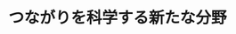 ﻿---
title: "つながりを科学する新たな分野"
category: "工学院"
vol: 69
interviewee: "藤田 政之"
url: "https://www.scl.ipc.i.u-tokyo.ac.jp/"
tags: ["情報","光","科学","制御","インターネット"]
pdf: "69-3-fujita.pdf"
career: ""
pdfurl: "69-3-fujita/69-3-fujita.pdf"
preface: "インターネットに代表されるように、私たちの身の回りにある多くのものは互いに何らかのつながりを持っている。だが、今までの科学はものに注目することが多く、その間にあるつながりに注目することは少なかった。藤田研究室では、つながりの中でも群れの中における動物の個体同士のつながりに注目し、協調制御という制御を研究している。また、視覚は動物にとって重要な役割を果たしていることから、カメラで得られる光学情報を用いた制御の研究も行っている。"
---
